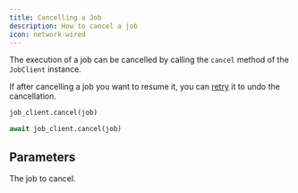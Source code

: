 ```yaml
---
title: Cancelling a Job
description: How to cancel a job
icon: network-wired
---
```


The execution of a job can be cancelled by calling the `cancel` method of the `JobClient` instance.

If after cancelling a job you want to resume it, you can [retry](/workflows/api-reference#retrying-a-job) it to undo the cancellation.

<RequestExample>

```python Python (Sync)
job_client.cancel(job)
```

```python Python (Async)
await job_client.cancel(job)
```

</RequestExample>

## Parameters

<ParamField path="job" type="Job">
  The job to cancel.
</ParamField>
